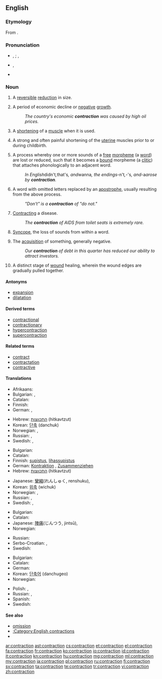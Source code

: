 ==English==

===Etymology===
From {{etyl|la}} {{term|contractio|contractiō|lang=la}}.

===Pronunciation===
* {{a|UK}} {{IPA|/ˈkɒn.tɹæk.ʃən/}}, {{X-SAMPA|/"kQn.tr{k.S@n/}} {{qualifier|stressed}}; {{IPA|/kənˈtræk.ʃən/}}, {{X-SAMPA|/k@n"tr{k.S@n/}} {{qualifier|unstressed}}
* {{a|US}} {{IPA|/kənˈtɹæk.ʃən/}}, {{X-SAMPA|/k@n"tr{k.S@n/}}
* {{rhymes|ækʃən}}

===Noun===
{{en-noun}}

# A [[reversible]] [[reduction]] in size.
# {{economics}} A period of economic decline or [[negative]] [[growth]].
#: ''The country's economic '''contraction''' was caused by high oil prices.''
# {{biology}} A [[shorten]]ing of a [[muscle]] when it is used.
# {{medicine}} A strong and often painful shortening of the [[uterine]] muscles prior to or during childbirth.
# {{linguistics}} A process whereby one or more sounds of a [[free]] [[morpheme]] (a [[word]]) are lost or reduced, such that it becomes a [[bound]] morpheme (a [[clitic]]) that attaches phonologically to an adjacent word.
#: ''In English ''didn't'', ''that's'', and ''wanna'', the endings ''-n't'', ''-'s'', and ''-a'' arose by '''contraction'''.''
# {{context|English orthography}} A word with omitted letters replaced by an [[apostrophe]], usually resulting from the above process.
#: ''"Don't" is a '''contraction''' of "do not."''
# {{medicine}} [[contract|Contracting]] a disease.
#: ''The '''contraction''' of AIDS from toilet seats is extremely rare.''
# {{phonetics}} [[syncope|Syncope]], the loss of sounds from within a word.
# The [[acquisition]] of something, generally negative.
#: ''Our '''contraction''' of debt in this quarter has reduced our ability to attract investors.''
# {{medicine}} A distinct stage of [[wound]] healing, wherein the wound edges are gradually pulled together.

====Antonyms====
* [[expansion]]
* [[dilatation]]

====Derived terms====
* [[contractional]]
* [[contractionary]]
* [[hypercontraction]]
* [[supercontraction]]

====Related terms====
* [[contract]]
* [[contractation]]
* [[contractive]]

====Translations====
{{trans-top|reduction in size or activity}}
* Afrikaans: {{t-|af|verkleining}}
* Bulgarian: {{t+|bg|свиване|n}},  {{t+|bg|скъсяване|n}}
* Catalan: {{t-|ca|contracció|f}}
* Finnish: {{t+|fi|taantuma}}
* German: {{t+|de|Verkleinerung}}, {{t+|de|Kontraktion}}
{{trans-mid}}
* Hebrew: [[התכווצות]] (hitkavtzut) {{f}}
* Korean: [[단축]] (danchuk)
* Norwegian: {{t-|no|kontraksjon}}, {{t-|no|forminskning}}
* Russian: {{t+|ru|сокращение|n|tr=sokraščénije}}, {{t|ru|сжатие|n|tr=sžátije|sc=Cyrl}}
* Swedish: {{t+|sv|minskning}}, {{t+|sv|kontraktion}}
{{trans-bottom}}

{{trans-top|shortening of a muscle when it is used}}
* Bulgarian: {{t+|bg|свиване|n}}
* Catalan: {{t-|ca|contracció|f}}
* Finnish: [[supistus]], [[lihassupistus]]
* German: [[Kontraktion]] {{f}}, [[Zusammenziehen]] {{n}}
* Hebrew: [[התכווצות]] (hitkavtzut) {{f}}
{{trans-mid}}
* Japanese: [[攣縮]](れんしゅく, renshuku), {{t|ja|攣縮|tr=れんしゅく, renshuku|sc=Jpan}}
* Korean: [[위축]] (wichuk)
* Norwegian: {{t-|no|kontraksjon}}, {{t-|no|sammentrekning}}
* Russian: {{t+|ru|сокращение|n|tr=sokraščénije}}, {{t|ru|сжатие|n|tr=sžátije|sc=Cyrl}}
* Swedish: {{t+|sv|kontraktion}}, {{t-|sv|sammandragning}}
{{trans-bottom}}

{{trans-top|painful shortening of the uterine muscles}}
* Bulgarian: {{t-|bg|контракция|f}}
* Catalan: {{t-|ca|contracció|f}}
* Japanese: [[陣痛]](じんつう, jintsū), {{t|ja|陣痛|tr=じんつう, jintsū|sc=Jpan}}
* Norwegian: {{t-|no|sammentrekning}}
{{trans-mid}}
* Russian: {{t+|ru|сокращение|n|tr=sokraščénije}}
* Serbo-Croatian: {{t-|sh|контракција|f|tr=kontrakcija|sc=Cyrl}}, {{t-|sh|трудови|p|tr=trudovi|sc=Cyrl}}
* Swedish: {{t-|sv|sammandragning}}
{{trans-bottom}}

{{trans-top|shortened word or phrase}}
* Bulgarian: {{t+|bg|съкращение|n}}
* Catalan: {{t-|ca|contracció|f}}
* German: {{t+|de|Kontraktion|f}}
* Korean: [[단축어]] (danchugeo)
* Norwegian: {{t-|no|sammentrekning}}
{{trans-mid}}
* Polish: {{t-|pl|kontrakcja|f}}, {{t-|pl|forma ściąnięta}}
* Russian: {{t+|ru|сокращение|n|tr=sokraščénije}}, {{t|ru|стяжение|n|tr=stjažénije|sc=Cyrl}}
* Spanish: {{t+|es|contracción|f}}
* Swedish: {{t-|sv|sammandragning}}
{{trans-bottom}}

====See also====
* [[omission]]
* [[:Category:English contractions]]
* {{pedialite|dab=contraction}}

[[ar:contraction]]
[[ast:contraction]]
[[cs:contraction]]
[[et:contraction]]
[[el:contraction]]
[[fa:contraction]]
[[fr:contraction]]
[[ko:contraction]]
[[io:contraction]]
[[id:contraction]]
[[it:contraction]]
[[kn:contraction]]
[[hu:contraction]]
[[mg:contraction]]
[[ml:contraction]]
[[my:contraction]]
[[ja:contraction]]
[[pl:contraction]]
[[ru:contraction]]
[[fi:contraction]]
[[sv:contraction]]
[[ta:contraction]]
[[te:contraction]]
[[tr:contraction]]
[[vi:contraction]]
[[zh:contraction]]